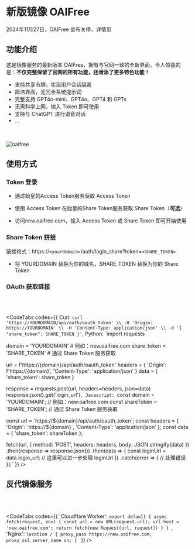 <br></br>


# 新版镜像 OAIFree

<Callout type='error'>
    2024年11月27日，OAIFree 宣布关停，详情见
    <TopicHoverCard topicId='272012' defaultTitle='there is no wall' />
</Callout>

## 功能介绍

这是镜像服务的最新版本 OAIFree，拥有与官网一致的全新界面。令人惊喜的是：**不仅完整保留了官网的所有功能，还增添了更多特色功能！**

- 支持共享令牌，实现用户会话隔离
- 简洁界面，无冗余系统提示词
- 完整支持 GPT4o-mini、GPT4o、GPT4 和 GPTs
- 无需科学上网，输入 Token 即可使用
- 支持与 ChatGPT 进行语音对话
- ...

<br></br>
<Image src='/oaifree.png' width={1206} height={708} alt='oaifree'/>

## 使用方式

### Token 登录

 - 通过始皇的<Link href='https://token.oaifree.com/auth' target='_blank' className='text-blue-500'>Access Token</Link>服务获取 Access Token

 - 使用 Access Token 在始皇的<Link href='https://chat.oaifree.com/token' target='_blank' className='text-blue-500'>Share Token</Link>服务获取 Share Token（**可选**）

 - 访问<Link href='https://new.oaifree.com' target='_blank' className='text-blue-500'>new.oaifree.com</Link>，输入 Access Token 或 Share Token 即可开始使用

### Share Token 拼接

链接格式：https://`<yourdomain>`/auth/login_share?token=`<SHARE_TOKEN>`

 - 将 YOURDOMAIN 替换为你的域名，SHARE_TOKEN 替换为你的 Share Token

### OAuth 获取链接

<br></br>

<CodeTabs
  codes={{
    Curl: `curl 'https://YOURDOMAIN/api/auth/oauth_token' \\
    -H 'Origin: https://YOURDOMAIN' \\
    -H 'Content-Type: application/json' \\
    -d '{
        "share_token": SHARE_TOKEN
    }'`,
    Python: `import requests

domain = 'YOURDOMAIN' # 例如：new.oaifree.com
share_token = 'SHARE_TOKEN' # 通过 Share Token 服务获取

url = f'https://{domain}/api/auth/oauth_token'
headers = {
    'Origin': f'https://{domain}',
    'Content-Type': 'application/json'
}
data = {
    'share_token': share_token
}

response = requests.post(url, headers=headers, json=data)
response.json().get('login_url')`,
    Javascript: `const domain = 'YOURDOMAIN'; // 例如：new.oaifree.com
const shareToken = 'SHARE_TOKEN'; // 通过 Share Token 服务获取

const url = \`https://\${domain}/api/auth/oauth_token\`;
const headers = {
    'Origin': \`https://\${domain}\`,
    'Content-Type': 'application/json'
};
const data = {
    'share_token': shareToken
};

fetch(url, {
    method: 'POST',
    headers: headers,
    body: JSON.stringify(data)
})
.then(response => response.json())
.then(data => {
    const loginUrl = data.login_url;
    // 这里可以进一步处理 loginUrl
})
.catch(error => {
    // 处理错误
});`
  }}
/>

## 反代镜像服务

<br></br>

<CodeTabs
  codes={{
    'Cloudflare Worker': `export default {
    async fetch(request, env) {
    const url = new URL(request.url);
    url.host = 'new.oaifree.com';
    return fetch(new Request(url, request))
  }
}
`,
    'Nginx': `location / {
    proxy_pass https://new.oaifree.com;
    proxy_ssl_server_name on;
}
`
  }}
/>
